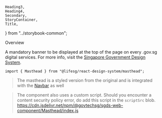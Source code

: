     Heading3,
    Heading4,
    Secondary,
    StoryContainer,
    Title,
} from "../storybook-common";

<Meta title="Modules/Masthead" component={Masthead} />

<Title>Masthead</Title>

<Secondary>Overview</Secondary>

A mandatory banner to be displayed at the top of the page on every .gov.sg digital services. For more info,
visit the [Singapore Government Design System](https://designsystem.tech.gov.sg/components/official-government-banner).

```tsx
import { Masthead } from "@lifesg/react-design-system/masthead";
```

> The masthead is a styled version from the original and is integrated with the [Navbar](/docs/modules-navbar--navbar) as well

<Canvas>
    <Story name="Masthead">
        <Masthead />
    </Story>
</Canvas>

> The component also uses a custom script. Should you encounter a content security
> policy error, do add this script in the `scriptSrc` blob.
> https://cdn.jsdelivr.net/npm/@govtechsg/sgds-web-component/Masthead/index.js
